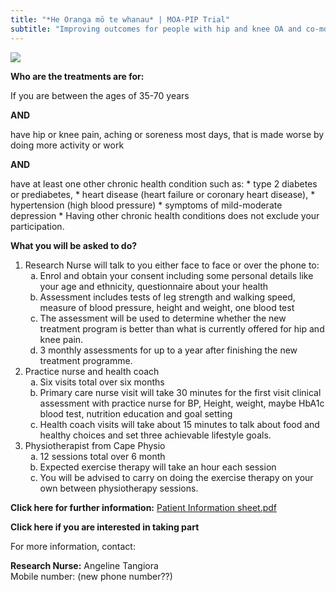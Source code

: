 ```yaml
---
title: "*He Oranga mō te whanau* | MOA-PIP Trial"
subtitle: "Improving outcomes for people with hip and knee OA and co-morbidities"
---
```


![](../_images/moa-pip-logo.jpg)

**Who are the treatments are for:** 

If you are between the ages of 35-70 years

**AND**

have hip or knee pain, aching or soreness most days, that is made worse by doing more activity or work

**AND**

have at least one other chronic health condition such as:
* type 2 diabetes or prediabetes, 
* heart disease (heart failure or coronary heart disease), 
* hypertension (high blood pressure) 
* symptoms of mild-moderate depression 
* Having other chronic health conditions does not exclude your participation.  

**What you will be asked to do?** 

1. Research Nurse will talk to you either face to face or over the phone to:
    a) Enrol and obtain your consent including some personal details like your age and ethnicity, questionnaire about your health
    b) Assessment includes tests of leg strength and walking speed, measure of blood pressure, height and weight, one blood test
    c) The assessment will be used to determine whether the new treatment program is better than what is currently offered for hip and knee pain.
    d) 3 monthly assessments for up to a year after finishing the new treatment programme.
  
2. Practice nurse and health coach
    a) Six visits total over six months
    b) Primary care nurse visit will take 30 minutes for the first visit clinical assessment with practice nurse for BP, Height, weight, maybe HbA1c blood test, nutrition education and goal setting
    c) Health coach visits will take about 15 minutes to talk about food and healthy choices and set three achievable lifestyle goals.
  
3. Physiotherapist from Cape Physio 
    a) 12 sessions total over 6 month
    b) Expected exercise therapy will take an hour each session
    c) You will be advised to carry on doing the exercise therapy on your own between physiotherapy sessions.  

**Click here for further information:**
[Patient Information sheet.pdf](Participant-Information-Sheet.pdf){target="_blank"}

**Click here if you are interested in taking part** 

For more information, contact:

**Research Nurse:**  Angeline Tangiora\
Mobile number: (new phone number??)
